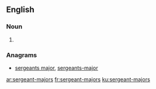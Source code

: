 ==English==

===Noun===
{{head|en|noun plural form}}

# {{plural of|sergeant-major|lang=en}}

===Anagrams===
* [[sergeants major#English|sergeants major]], [[sergeants-major#English|sergeants-major]]


[[ar:sergeant-majors]]
[[fr:sergeant-majors]]
[[ku:sergeant-majors]]